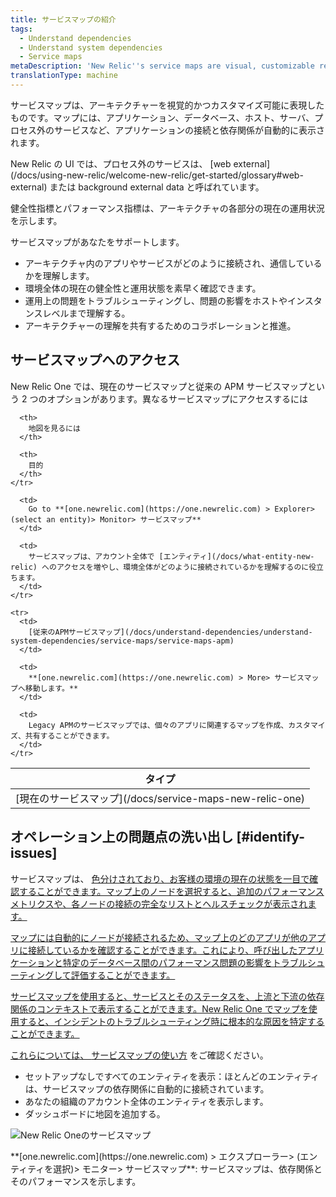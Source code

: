 ```yaml
---
title: サービスマップの紹介
tags:
  - Understand dependencies
  - Understand system dependencies
  - Service maps
metaDescription: 'New Relic''s service maps are visual, customizable representations of your application architecture.'
translationType: machine
---
```



サービスマップは、アーキテクチャーを視覚的かつカスタマイズ可能に表現したものです。マップには、アプリケーション、データベース、ホスト、サーバ、プロセス外のサービスなど、アプリケーションの接続と依存関係が自動的に表示されます。

<Callout variant="tip">
  New Relic の UI では、プロセス外のサービスは、 [web external](/docs/using-new-relic/welcome-new-relic/get-started/glossary#web-external) または background external data と呼ばれています。
</Callout>

健全性指標とパフォーマンス指標は、アーキテクチャの各部分の現在の運用状況を示します。

サービスマップがあなたをサポートします。

* アーキテクチャ内のアプリやサービスがどのように接続され、通信しているかを理解します。
* 環境全体の現在の健全性と運用状態を素早く確認できます。
* 運用上の問題をトラブルシューティングし、問題の影響をホストやインスタンスレベルまで理解する。
* アーキテクチャーの理解を共有するためのコラボレーションと推進。

## サービスマップへのアクセス

New Relic One では、現在のサービスマップと従来の APM サービスマップという 2 つのオプションがあります。異なるサービスマップにアクセスするには

<table>
  <thead>
    <tr>
      <th style={{ width: "150px" }}>
        タイプ
      </th>

      <th>
        地図を見るには
      </th>

      <th>
        目的
      </th>
    </tr>
  </thead>

  <tbody>
    <tr>
      <td>
        [現在のサービスマップ](/docs/service-maps-new-relic-one)
      </td>

      <td>
        Go to **[one.newrelic.com](https://one.newrelic.com) > Explorer> (select an entity)> Monitor> サービスマップ**
      </td>

      <td>
        サービスマップは、アカウント全体で [エンティティ](/docs/what-entity-new-relic) へのアクセスを増やし、環境全体がどのように接続されているかを理解するのに役立ちます。
      </td>
    </tr>

    <tr>
      <td>
        [従来のAPMサービスマップ](/docs/understand-dependencies/understand-system-dependencies/service-maps/service-maps-apm)
      </td>

      <td>
        **[one.newrelic.com](https://one.newrelic.com) > More> サービスマップへ移動します。**
      </td>

      <td>
        Legacy APMのサービスマップでは、個々のアプリに関連するマップを作成、カスタマイズ、共有することができます。
      </td>
    </tr>
  </tbody>
</table>

## オペレーション上の問題点の洗い出し [#identify-issues]

サービスマップは、 [色分けされており、お客様の環境の現在の状態を一目で確認することができます。マップ上のノードを選択すると、追加のパフォーマンスメトリクスや、各ノードの接続の完全なリストとヘルスチェックが表示されます。](/docs/understand-dependencies/understand-system-dependencies/service-maps/service-maps-new-relic-one#alerts)

[マップには自動的にノードが接続されるため、マップ上のどのアプリが他のアプリに接続しているかを確認することができます。これにより、呼び出したアプリケーションと特定のデータベース間のパフォーマンス問題の影響をトラブルシューティングして評価することができます。](/docs/understand-dependencies/understand-system-dependencies/service-maps/service-maps-new-relic-one#alerts)

[サービスマップを使用すると、サービスとそのステータスを、上流と下流の依存関係のコンテキストで表示することができます。New Relic One でマップを使用すると、インシデントのトラブルシューティング時に根本的な原因を特定することができます。](/docs/understand-dependencies/understand-system-dependencies/service-maps/service-maps-new-relic-one#alerts)

[これらについては、 ](/docs/understand-dependencies/understand-system-dependencies/service-maps/service-maps-new-relic-one#alerts)[サービスマップの使い方](/docs/understand-dependencies/understand-system-dependencies/service-maps/service-maps-new-relic-one) をご確認ください。

* セットアップなしですべてのエンティティを表示：ほとんどのエンティティは、サービスマップの依存関係に自動的に接続されています。
* あなたの組織のアカウント全体のエンティティを表示します。
* ダッシュボードに地図を追加する。

<img
  src={nr1ServiceMaps}
  title="NR1_service_maps.png"
  alt="New Relic Oneのサービスマップ"
/>

<figcaption>
  **[one.newrelic.com](https://one.newrelic.com) > エクスプローラー> (エンティティを選択)> モニター> サービスマップ**: サービスマップは、依存関係とそのパフォーマンスを示します。
</figcaption>
